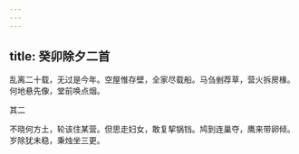 ```yaml
---
---
---
```

title: 癸卯除夕二首
---







乱离二十载，无过是今年。空屋惟存壁，全家尽载船。马刍剉荐草，营火拆房椽。何地悬先像，堂前唤点烟。





其二


不晓何方土，轮该住某营。但思走妇女，敢复挈锅铛。鸠到连巢夺，鹰来带卵倾。岁除犹未稳，秉烛坐三更。